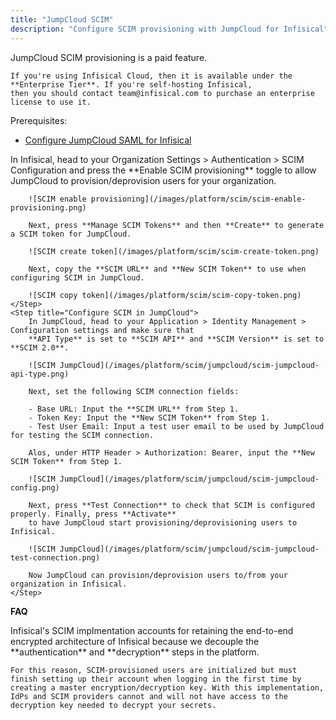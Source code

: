 ```yaml
---
title: "JumpCloud SCIM"
description: "Configure SCIM provisioning with JumpCloud for Infisical"
---
```


<Info>
    JumpCloud SCIM provisioning is a paid feature.
    
    If you're using Infisical Cloud, then it is available under the **Enterprise Tier**. If you're self-hosting Infisical,
    then you should contact team@infisical.com to purchase an enterprise license to use it.
</Info>

Prerequisites:
- [Configure JumpCloud SAML for Infisical](/documentation/platform/sso/jumpcloud)

<Steps>
    <Step title="Create a SCIM token in Infisical">
        In Infisical, head to your Organization Settings > Authentication > SCIM Configuration and
        press the **Enable SCIM provisioning** toggle to allow JumpCloud to provision/deprovision users for your organization.
        
        ![SCIM enable provisioning](/images/platform/scim/scim-enable-provisioning.png)
        
        Next, press **Manage SCIM Tokens** and then **Create** to generate a SCIM token for JumpCloud.
        
        ![SCIM create token](/images/platform/scim/scim-create-token.png)
        
        Next, copy the **SCIM URL** and **New SCIM Token** to use when configuring SCIM in JumpCloud.
        
        ![SCIM copy token](/images/platform/scim/scim-copy-token.png)
    </Step>
    <Step title="Configure SCIM in JumpCloud">
        In JumpCloud, head to your Application > Identity Management > Configuration settings and make sure that
        **API Type** is set to **SCIM API** and **SCIM Version** is set to **SCIM 2.0**.
        
        ![SCIM JumpCloud](/images/platform/scim/jumpcloud/scim-jumpcloud-api-type.png)

        Next, set the following SCIM connection fields:
        
        - Base URL: Input the **SCIM URL** from Step 1.
        - Token Key: Input the **New SCIM Token** from Step 1.
        - Test User Email: Input a test user email to be used by JumpCloud for testing the SCIM connection.

        Alos, under HTTP Header > Authorization: Bearer, input the **New SCIM Token** from Step 1.
        
        ![SCIM JumpCloud](/images/platform/scim/jumpcloud/scim-jumpcloud-config.png)

        Next, press **Test Connection** to check that SCIM is configured properly. Finally, press **Activate**
        to have JumpCloud start provisioning/deprovisioning users to Infisical.
        
        ![SCIM JumpCloud](/images/platform/scim/jumpcloud/scim-jumpcloud-test-connection.png)
        
        Now JumpCloud can provision/deprovision users to/from your organization in Infisical.
    </Step>
</Steps>

**FAQ**

<AccordionGroup>
<Accordion title="Why do SCIM-provisioned users have to finish setting up their account?">
    Infisical's SCIM implmentation accounts for retaining the end-to-end encrypted architecture of Infisical because we decouple the **authentication** and **decryption** steps in the platform. 
    
    For this reason, SCIM-provisioned users are initialized but must finish setting up their account when logging in the first time by creating a master encryption/decryption key. With this implementation, IdPs and SCIM providers cannot and will not have access to the decryption key needed to decrypt your secrets.
</Accordion>
</AccordionGroup>